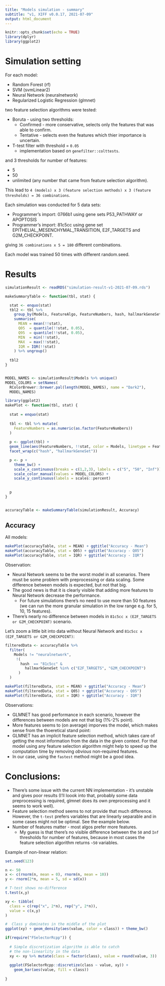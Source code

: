 ```yaml
---
title: "Models simulation - summary"
subtitle: "v1, XIFF v0.0.17, 2021-07-09"
output: html_document
---
```


```r
knitr::opts_chunk$set(echo = TRUE)
library(dplyr)
library(ggplot2)
```

# Simulation setting

For each model:

  - Random Forest (rf)
  - SVM (svmLinear2)
  - Neural Network (neuralnetwork)
  - Regularized Logistic Regression (glmnet)
  
two feature selection algorithms were tested:

  - Boruta - using two thresholds:
    - Confirmed - more conservative, selects only the features that was able to confirm.
    - Tentative - selects even the features which thier importance is uncertain.
  - T-test filter with threshold = `0.05`
    - implementation based on `genefilter::colttests`.
    
and 3 thresholds for number of features:

  - 5
  - 50
  - unlimited (any number that came from feature selection algorithm).
  
This lead to `4 (models) x 3 (feature selection methods) x 3 (feature thresholds) = 36 combinations`.

Each simulation was conducted for 5 data sets:

  - Programmer's import: 0766b1 using gene sets P53_PATHWAY or APOPTOSIS
  - Programmer's import: 81c5cc using gene set EPITHELIAL_MESENCHYMAL_TRANSITION, E2F_TARGETS and G2M_CHECKPOINT.

giving `36 combinations x 5 = 180` different combinations.

Each model was trained 50 times with different random.seed.

# Results

```r
simulationResult <- readRDS("simulation-result-v1-2021-07-09.rds")

makeSummaryTable <- function(tbl, stat) {

  stat <- enquo(stat)
  tbl2 <- tbl %>%
    group_by(Models, FeatureAlgo, FeatureNumbers, hash, hallmarkGeneSet) %>%
    summarise(
      MEAN = mean(!!stat),
      Q05  = quantile(!!stat, 0.05),
      Q95  = quantile(!!stat, 0.05),
      MIN  = min(!!stat),
      MAX  = max(!!stat),
      IQR = IQR(!!stat)
    ) %>% ungroup()
    
  tbl2
}


MODEL_NAMES <- simulationResult$Models %>% unique()
MODEL_COLORS = setNames(
  RColorBrewer::brewer.pal(length(MODEL_NAMES), name = "Dark2"),
  MODEL_NAMES)

library(ggplot2)
makePlot <- function(tbl, stat) {
  
  stat = enquo(stat)
  
  tbl <- tbl %>% mutate(
    FeatureNumbers = as.numeric(as.factor(FeatureNumbers))
  )
  
  p <- ggplot(tbl) + 
  geom_line(aes(FeatureNumbers, !!stat, color = Models, linetype = FeatureAlgo)) + 
  facet_wrap(c("hash", "hallmarkGeneSet"))

  p <- p +
    theme_bw() +
    scale_x_continuous(breaks = c(1,2,3), labels = c("5", "50", "Inf")) + 
    scale_color_manual(values = MODEL_COLORS) + 
    scale_y_continuous(labels = scales::percent)
  
  
  p
}


accuracyTable <- makeSummaryTable(simulationResult, Accuracy)

```

## Accuracy

All models:

```r
makePlot(accuracyTable, stat = MEAN) + ggtitle("Accuracy - Mean")
makePlot(accuracyTable, stat = Q05) + ggtitle("Accuracy - Q05")
makePlot(accuracyTable, stat = IQR) + ggtitle("Accuracy - IQR")
```

Observation:

- Neural Network seems to be the worst model in all scenarios. There must be some problem with preprocessing or data scaling. Some difference between models is expected, but not that big.
- The good news is that it is clearly visible that adding more features to Neural Network decrease the performance.
  - For future simulations there's no need to use more than 50 features (we can run the more granular simulation in the low range e.g. for 5, 10, 15 features).
- There's nearly no difference between models in `81c5cc x (E2F_TARGETS or G2M_CHECKPOINT)` scenario.

Let's zoom a little bit into data without Neural Network and `81c5cc x (E2F_TARGETS or G2M_CHECKPOINT)`:

```r
filteredData <- accuracyTable %>%
  filter(
    Models != "neuralnetwork",
     !(
       hash  == "81c5cc" & 
         hallmarkGeneSet %in% c("E2F_TARGETS", "G2M_CHECKPOINT")
      )
  )

makePlot(filteredData, stat = MEAN) + ggtitle("Accuracy - Mean")
makePlot(filteredData, stat = Q05) + ggtitle("Accuracy - Q05")
makePlot(filteredData, stat = IQR) + ggtitle("Accuracy - IQR")
```
Observations:

- GLMNET has good performance in each scenario, however the differences between models are not that big (1%-2% point).
- More features seems to (on average) imporves the model, which makes sense from  the thoeretical stand point:
 - GLMNET has an implicit feature selection method, which takes care of getting the most information from the data in the given context. For that model using any feature selection algorithm might help to speed up the computation time by removing *obvious* non-required features.
 - In our case, using the `fastest` method might be a good idea.
 
# Conclusions:

- There's some issue with the current NN implementation - it's unstable and gives poor results (I'll loook into that, probably some data preprocessing is required, glmnet does its own preprocessing and it seems to work well).
- Feature selection method seems to not provide that much difference. However, the `t-test` prefers variables that are linearly separable and in some cases might not be optimal. See the example below.
- Number of features matter - most algos prefer more features.
  - My guess is that there's no visible difference between the `50` and `Inf` thresholds for number of features, because in most cases the feature selection algorithm returns `~50` variables.
  

Example of non-linear relation:
  
```r
set.seed(123)

n <- 50
x <- c(rnorm(n, mean = 0), rnorm(n, mean = 10))
y <- rnorm(2*n, mean = 5, sd = sd(x))

# T-test shows no-difference
t.test(x,y)

xy <- tibble(
  class = c(rep("x", 2*n), rep("y", 2*n)),
  value = c(x,y)
)

#  Class y dominates in the middle of the plot 
ggplot(xy) + geom_density(aes(value, color = class)) + theme_bw()

if(require("FSelectorRcpp")) {
  
  # Simple discretization algorithm is able to catch
  # the non-linearlity in the data
  xy <- xy %>% mutate(class = factor(class), value = round(value, 3))
  
  ggplot(FSelectorRcpp::discretize(class ~ value, xy)) +
    geom_bar(aes(value, fill = class))
  
}

```
  
  
